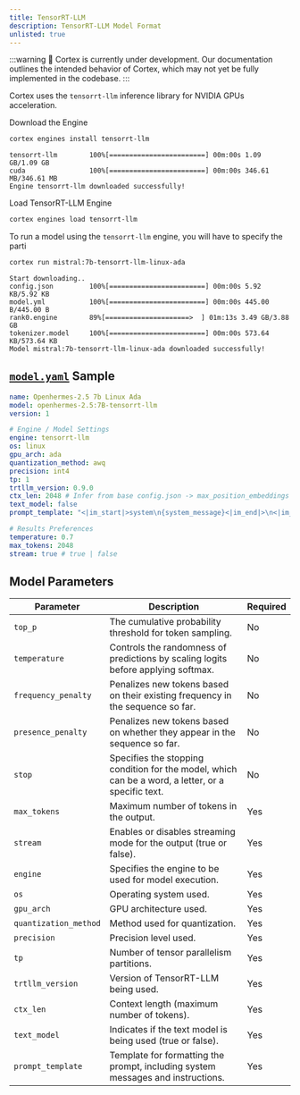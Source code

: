 ```yaml
---
title: TensorRT-LLM
description: TensorRT-LLM Model Format
unlisted: true
---
```


:::warning
🚧 Cortex is currently under development. Our documentation outlines the intended behavior of Cortex, which may not yet be fully implemented in the codebase.
:::

Cortex uses the `tensorrt-llm` inference library for NVIDIA GPUs acceleration.

Download the Engine

```bash
cortex engines install tensorrt-llm
```
```
tensorrt-llm        100%[========================] 00m:00s 1.09 GB/1.09 GB
cuda                100%[========================] 00m:00s 346.61 MB/346.61 MB
Engine tensorrt-llm downloaded successfully!
```

Load TensorRT-LLM Engine

```bash
cortex engines load tensorrt-llm
```

To run a model using the `tensorrt-llm` engine, you will have to specify the parti
```bash
cortex run mistral:7b-tensorrt-llm-linux-ada
```
```
Start downloading..
config.json         100%[========================] 00m:00s 5.92 KB/5.92 KB
model.yml           100%[========================] 00m:00s 445.00 B/445.00 B
rank0.engine        89%[=====================>  ] 01m:13s 3.49 GB/3.88 GB
tokenizer.model     100%[========================] 00m:00s 573.64 KB/573.64 KB
Model mistral:7b-tensorrt-llm-linux-ada downloaded successfully!
```


## [`model.yaml`](/docs/capabilities/models/model-yaml) Sample
```yaml
name: Openhermes-2.5 7b Linux Ada
model: openhermes-2.5:7B-tensorrt-llm
version: 1

# Engine / Model Settings
engine: tensorrt-llm
os: linux
gpu_arch: ada
quantization_method: awq
precision: int4
tp: 1
trtllm_version: 0.9.0
ctx_len: 2048 # Infer from base config.json -> max_position_embeddings
text_model: false
prompt_template: "<|im_start|>system\n{system_message}<|im_end|>\n<|im_start|>user\n{prompt}<|im_end|>\n<|im_start|>assistant\n"

# Results Preferences
temperature: 0.7
max_tokens: 2048
stream: true # true | false

```
## Model Parameters

| **Parameter**          | **Description**                                                                      | **Required** |
|------------------------|--------------------------------------------------------------------------------------|--------------|
| `top_p`                | The cumulative probability threshold for token sampling.                             | No           |
| `temperature`          | Controls the randomness of predictions by scaling logits before applying softmax.    | No           |
| `frequency_penalty`    | Penalizes new tokens based on their existing frequency in the sequence so far.       | No           |
| `presence_penalty`     | Penalizes new tokens based on whether they appear in the sequence so far.            | No           |
| `stop`                 | Specifies the stopping condition for the model, which can be a word, a letter, or a specific text. | No           |
| `max_tokens`           | Maximum number of tokens in the output.                                              | Yes          |
| `stream`               | Enables or disables streaming mode for the output (true or false).                   | Yes          |
| `engine`               | Specifies the engine to be used for model execution.                                 | Yes          |
| `os`                   | Operating system used.                                                               | Yes          |
| `gpu_arch`             | GPU architecture used.                                                               | Yes          |
| `quantization_method`  | Method used for quantization.                                                        | Yes          |
| `precision`            | Precision level used.                                                                | Yes          |
| `tp`                   | Number of tensor parallelism partitions.                                             | Yes          |
| `trtllm_version`       | Version of TensorRT-LLM being used.                                                  | Yes          |
| `ctx_len`              | Context length (maximum number of tokens).                                           | Yes          |
| `text_model`           | Indicates if the text model is being used (true or false).                           | Yes          |
| `prompt_template`      | Template for formatting the prompt, including system messages and instructions.      | Yes          |

<!-- :::info
You can download a `TensorRT-LLM` model from the following:
- [Cortex Model Repos](/docs/capabilities/models/sources/cortex-hub)
- [HuggingFace Model Repos](/docs/capabilities/models/sources/hugging-face)
- Nvidia Catalog (Coming Soon!)
::: -->
